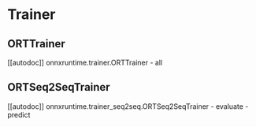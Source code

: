 <!--Copyright 2022 The HuggingFace Team. All rights reserved.

Licensed under the Apache License, Version 2.0 (the "License"); you may not use this file except in compliance with
the License. You may obtain a copy of the License at

http://www.apache.org/licenses/LICENSE-2.0

Unless required by applicable law or agreed to in writing, software distributed under the License is distributed on
an "AS IS" BASIS, WITHOUT WARRANTIES OR CONDITIONS OF ANY KIND, either express or implied. See the License for the
specific language governing permissions and limitations under the License.
-->

# Trainer

## ORTTrainer

[[autodoc]] onnxruntime.trainer.ORTTrainer
    - all

## ORTSeq2SeqTrainer

[[autodoc]] onnxruntime.trainer_seq2seq.ORTSeq2SeqTrainer
    - evaluate
    - predict